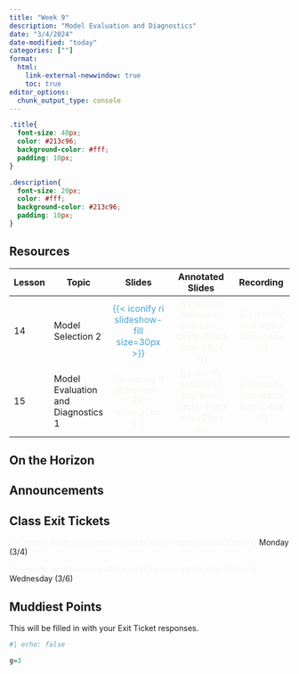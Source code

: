 ```yaml
---
title: "Week 9"
description: "Model Evaluation and Diagnostics"
date: "3/4/2024"
date-modified: "today"
categories: [""]
format: 
  html:
    link-external-newwindow: true
    toc: true
editor_options: 
  chunk_output_type: console
---
```


```css
.title{
  font-size: 40px;
  color: #213c96;
  background-color: #fff;
  padding: 10px;
}

.description{
  font-size: 20px;
  color: #fff;
  background-color: #213c96;
  padding: 10px;
}
```

## Resources

| Lesson | Topic                              |                                Slides                                 |                                  Annotated Slides                                  |                           Recording                           |
|--------|------------------------------------|:---------------------------------------------------------------------:|:----------------------------------------------------------------------------------:|:-------------------------------------------------------------:|
| 14     | Model Selection 2                  | [{{< iconify ri slideshow-fill size=30px >}}]{style="color:#49A3D1;"} | [{{< iconify pepicons-pop pen-circle-filled size=29px >}}]{style="color:#f8f5f0;"} | [{{< iconify mdi video size=34px >}}]{style="color:#f8f5f0;"} |
| 15     | Model Evaluation and Diagnostics 1 | [{{< iconify ri slideshow-fill size=30px >}}]{style="color:#f8f5f0;"} | [{{< iconify pepicons-pop pen-circle-filled size=29px >}}]{style="color:#f8f5f0;"} | [{{< iconify mdi video size=34px >}}]{style="color:#f8f5f0;"} |

## On the Horizon

## Announcements

## Class Exit Tickets

[{{< iconify healthicons health-worker-form-negative size=30px >}}]{style="color:#f8f5f0;"} Monday (3/4)

[{{< iconify healthicons health-worker-form-negative size=30px >}}]{style="color:#f8f5f0;"} Wednesday (3/6)

## Muddiest Points

This will be filled in with your Exit Ticket responses.

```r
#| echo: false

g=3
```
